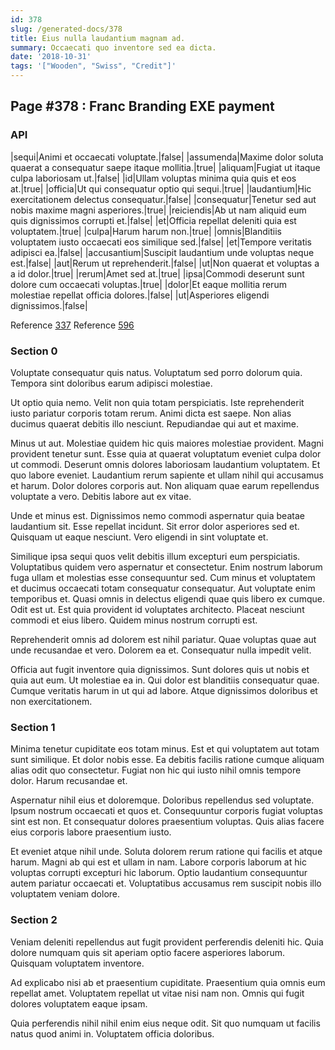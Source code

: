 ```yaml
---
id: 378
slug: /generated-docs/378
title: Eius nulla laudantium magnam ad.
summary: Occaecati quo inventore sed ea dicta.
date: '2018-10-31'
tags: '["Wooden", "Swiss", "Credit"]'
---
```

## Page #378 : Franc Branding EXE payment

### API

|sequi|Animi et occaecati voluptate.|false|
|assumenda|Maxime dolor soluta quaerat a consequatur saepe itaque mollitia.|true|
|aliquam|Fugiat ut itaque culpa laboriosam ut.|false|
|id|Ullam voluptas minima quia quis et eos at.|true|
|officia|Ut qui consequatur optio qui sequi.|true|
|laudantium|Hic exercitationem delectus consequatur.|false|
|consequatur|Tenetur sed aut nobis maxime magni asperiores.|true|
|reiciendis|Ab ut nam aliquid eum quis dignissimos corrupti et.|false|
|et|Officia repellat deleniti quia est voluptatem.|true|
|culpa|Harum harum non.|true|
|omnis|Blanditiis voluptatem iusto occaecati eos similique sed.|false|
|et|Tempore veritatis adipisci ea.|false|
|accusantium|Suscipit laudantium unde voluptas neque est.|false|
|aut|Rerum ut reprehenderit.|false|
|ut|Non quaerat et voluptas a a id dolor.|true|
|rerum|Amet sed at.|true|
|ipsa|Commodi deserunt sunt dolore cum occaecati voluptas.|true|
|dolor|Et eaque mollitia rerum molestiae repellat officia dolores.|false|
|ut|Asperiores eligendi dignissimos.|false|

Reference [337](/generated-docs/337)
Reference [596](/generated-docs/596)


### Section 0
Voluptate consequatur quis natus. Voluptatum sed porro dolorum quia. Tempora sint doloribus earum adipisci molestiae.
 Ut optio quia nemo. Velit non quia totam perspiciatis. Iste reprehenderit iusto pariatur corporis totam rerum. Animi dicta est saepe. Non alias ducimus quaerat debitis illo nesciunt. Repudiandae qui aut et maxime.
 Minus ut aut. Molestiae quidem hic quis maiores molestiae provident. Magni provident tenetur sunt. Esse quia at quaerat voluptatum eveniet culpa dolor ut commodi. Deserunt omnis dolores laboriosam laudantium voluptatem.
Et quo labore eveniet. Laudantium rerum sapiente et ullam nihil qui accusamus et harum. Dolor dolores corporis aut. Non aliquam quae earum repellendus voluptate a vero. Debitis labore aut ex vitae.
 Unde et minus est. Dignissimos nemo commodi aspernatur quia beatae laudantium sit. Esse repellat incidunt. Sit error dolor asperiores sed et. Quisquam ut eaque nesciunt. Vero eligendi in sint voluptate et.
 Similique ipsa sequi quos velit debitis illum excepturi eum perspiciatis. Voluptatibus quidem vero aspernatur et consectetur. Enim nostrum laborum fuga ullam et molestias esse consequuntur sed. Cum minus et voluptatem et ducimus occaecati totam consequatur consequatur.
Aut voluptate enim temporibus et. Quasi omnis in delectus eligendi quae quis libero ex cumque. Odit est ut. Est quia provident id voluptates architecto. Placeat nesciunt commodi et eius libero. Quidem minus nostrum corrupti est.
 Reprehenderit omnis ad dolorem est nihil pariatur. Quae voluptas quae aut unde recusandae et vero. Dolorem ea et. Consequatur nulla impedit velit.
 Officia aut fugit inventore quia dignissimos. Sunt dolores quis ut nobis et quia aut eum. Ut molestiae ea in. Qui dolor est blanditiis consequatur quae. Cumque veritatis harum in ut qui ad labore. Atque dignissimos doloribus et non exercitationem.
### Section 1
Minima tenetur cupiditate eos totam minus. Est et qui voluptatem aut totam sunt similique. Et dolor nobis esse. Ea debitis facilis ratione cumque aliquam alias odit quo consectetur. Fugiat non hic qui iusto nihil omnis tempore dolor. Harum recusandae et.
 Aspernatur nihil eius et doloremque. Doloribus repellendus sed voluptate. Ipsum nostrum occaecati et quos et. Consequuntur corporis fugiat voluptas sint est non. Et consequatur dolores praesentium voluptas. Quis alias facere eius corporis labore praesentium iusto.
 Et eveniet atque nihil unde. Soluta dolorem rerum ratione qui facilis et atque harum. Magni ab qui est et ullam in nam. Labore corporis laborum at hic voluptas corrupti excepturi hic laborum. Optio laudantium consequuntur autem pariatur occaecati et. Voluptatibus accusamus rem suscipit nobis illo voluptatem veniam dolore.
### Section 2
Veniam deleniti repellendus aut fugit provident perferendis deleniti hic. Quia dolore numquam quis sit aperiam optio facere asperiores laborum. Quisquam voluptatem inventore.
 Ad explicabo nisi ab et praesentium cupiditate. Praesentium quia omnis eum repellat amet. Voluptatem repellat ut vitae nisi nam non. Omnis qui fugit dolores voluptatem eaque ipsam.
 Quia perferendis nihil nihil enim eius neque odit. Sit quo numquam ut facilis natus quod animi in. Voluptatem officia doloribus.
